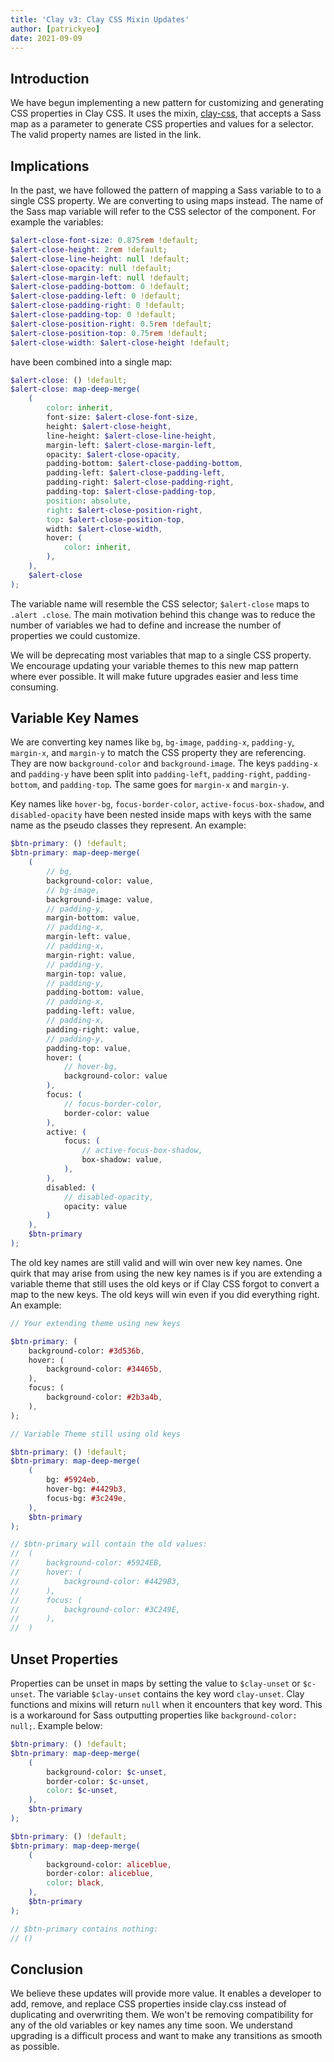 ```yaml
---
title: 'Clay v3: Clay CSS Mixin Updates'
author: [patrickyeo]
date: 2021-09-09
---
```


## Introduction

We have begun implementing a new pattern for customizing and generating CSS properties in Clay CSS. It uses the mixin, [clay-css](https://github.com/liferay/clay/blob/01a8e7607608936922df4a994df02cd25adb1cac/packages/clay-css/src/scss/mixins/_globals.scss#L11), that accepts a Sass map as a parameter to generate CSS properties and values for a selector. The valid property names are listed in the link.

## Implications

In the past, we have followed the pattern of mapping a Sass variable to to a single CSS property. We are converting to using maps instead. The name of the Sass map variable will refer to the CSS selector of the component. For example the variables:

```scss
$alert-close-font-size: 0.875rem !default;
$alert-close-height: 2rem !default;
$alert-close-line-height: null !default;
$alert-close-opacity: null !default;
$alert-close-margin-left: null !default;
$alert-close-padding-bottom: 0 !default;
$alert-close-padding-left: 0 !default;
$alert-close-padding-right: 0 !default;
$alert-close-padding-top: 0 !default;
$alert-close-position-right: 0.5rem !default;
$alert-close-position-top: 0.75rem !default;
$alert-close-width: $alert-close-height !default;
```

have been combined into a single map:

```scss
$alert-close: () !default;
$alert-close: map-deep-merge(
	(
		color: inherit,
		font-size: $alert-close-font-size,
		height: $alert-close-height,
		line-height: $alert-close-line-height,
		margin-left: $alert-close-margin-left,
		opacity: $alert-close-opacity,
		padding-bottom: $alert-close-padding-bottom,
		padding-left: $alert-close-padding-left,
		padding-right: $alert-close-padding-right,
		padding-top: $alert-close-padding-top,
		position: absolute,
		right: $alert-close-position-right,
		top: $alert-close-position-top,
		width: $alert-close-width,
		hover: (
			color: inherit,
		),
	),
	$alert-close
);
```

The variable name will resemble the CSS selector; `$alert-close` maps to `.alert .close`. The main motivation behind this change was to reduce the number of variables we had to define and increase the number of properties we could customize.

We will be deprecating most variables that map to a single CSS property. We encourage updating your variable themes to this new map pattern where ever possible. It will make future upgrades easier and less time consuming.

## Variable Key Names

We are converting key names like `bg`, `bg-image`, `padding-x`, `padding-y`, `margin-x`, and `margin-y` to match the CSS property they are referencing. They are now `background-color` and `background-image`. The keys `padding-x` and `padding-y` have been split into `padding-left`, `padding-right`, `padding-bottom`, and `padding-top`. The same goes for `margin-x` and `margin-y`.

Key names like `hover-bg`, `focus-border-color`, `active-focus-box-shadow`, and `disabled-opacity` have been nested inside maps with keys with the same name as the pseudo classes they represent. An example:

```scss
$btn-primary: () !default;
$btn-primary: map-deep-merge(
	(
		// bg,
		background-color: value,
		// bg-image,
		background-image: value,
		// padding-y,
		margin-bottom: value,
		// padding-x,
		margin-left: value,
		// padding-x,
		margin-right: value,
		// padding-y,
		margin-top: value,
		// padding-y,
		padding-bottom: value,
		// padding-x,
		padding-left: value,
		// padding-x,
		padding-right: value,
		// padding-y,
		padding-top: value,
		hover: (
			// hover-bg,
			background-color: value
		),
		focus: (
			// focus-border-color,
			border-color: value
		),
		active: (
			focus: (
				// active-focus-box-shadow,
				box-shadow: value,
			),
		),
		disabled: (
			// disabled-opacity,
			opacity: value
		)
	),
	$btn-primary
);
```

The old key names are still valid and will win over new key names. One quirk that may arise from using the new key names is if you are extending a variable theme that still uses the old keys or if Clay CSS forgot to convert a map to the new keys. The old keys will win even if you did everything right. An example:

```scss
// Your extending theme using new keys

$btn-primary: (
	background-color: #3d536b,
	hover: (
		background-color: #34465b,
	),
	focus: (
		background-color: #2b3a4b,
	),
);

// Variable Theme still using old keys

$btn-primary: () !default;
$btn-primary: map-deep-merge(
	(
		bg: #5924eb,
		hover-bg: #4429b3,
		focus-bg: #3c249e,
	),
	$btn-primary
);

// $btn-primary will contain the old values:
//  (
//  	background-color: #5924EB,
//  	hover: (
//  		background-color: #4429B3,
//  	),
//  	focus: (
//  		background-color: #3C249E,
//  	),
//  )
```

## Unset Properties

Properties can be unset in maps by setting the value to `$clay-unset` or `$c-unset`. The variable `$clay-unset` contains the key word `clay-unset`. Clay functions and mixins will return `null` when it encounters that key word. This is a workaround for Sass outputting properties like `background-color: null;`. Example below:

```scss
$btn-primary: () !default;
$btn-primary: map-deep-merge(
	(
		background-color: $c-unset,
		border-color: $c-unset,
		color: $c-unset,
	),
	$btn-primary
);

$btn-primary: () !default;
$btn-primary: map-deep-merge(
	(
		background-color: aliceblue,
		border-color: aliceblue,
		color: black,
	),
	$btn-primary
);

// $btn-primary contains nothing:
// ()
```

## Conclusion

We believe these updates will provide more value. It enables a developer to add, remove, and replace CSS properties inside clay.css instead of duplicating and overwriting them. We won't be removing compatibility for any of the old variables or key names any time soon. We understand upgrading is a difficult process and want to make any transitions as smooth as possible.
